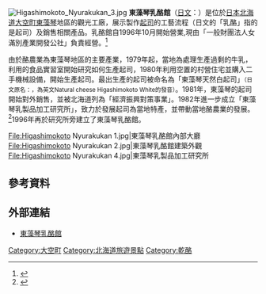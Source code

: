 {{noteTA
|G1=Food
}}
{{Coord|43|50|18.1|N|144|17|05.7|E|region:JP-44_type:landmark|display=title}}
[[File:Higashimokoto_Nyurakukan_3.jpg|thumb]]
'''東藻琴乳酪館'''（[[日文|日文]]：'''{{lang|ja|ひがしもこと乳酪館}}'''）是位於[[日本|日本]][[北海道|北海道]][[大空町|大空町]][[東藻琴村|東藻琴]]地區的觀光工廠，展示製作[[起司|起司]]的工藝流程（日文的「乳酪」指的是起司）及銷售相關產品。乳酪館自1996年10月開始營業,現由「一般財團法人女滿別產業開發公社」負責經營。<ref>{{cite web| url=http://nyurakukan.com/abouts/| title=關於本站| publisher=東藻琴乳酪館| accessdate=2016-01-29| language=ja| archive-date=2019-12-30| archive-url=https://web.archive.org/web/20191230185820/http://nyurakukan.com/abouts/| dead-url=no}}</ref>

由於酪農業為東藻琴地區的主要產業，1979年起，當地為處理生產過剩的牛乳，利用{{tsl|ja|北海道東藻琴高等学校|北海道東藻琴高等學校}}的食品實習室開始研究如何生產起司，1980年利用空置的村營住宅並購入二手機械設備，開始生產起司。最出生產的起司被命名為「東藻琴天然白起司」<small>（日文原名：{{lang|ja|ナチュラルチーズひがしもことホワイト}}，為英文Natural cheese Higashimokoto White的發音）</small>。1981年，東藻琴的起司開始對外銷售，並被北海道列為「經濟振興對策事業」。1982年進一步成立「東藻琴乳製品加工研究所」，致力於發展起司為當地特產，並帶動當地酪農業的發展。<ref>{{Cite web| url=http://nyurakukan.com/history.htm| title=乳酪館的歷史| publisher=東藻琴乳酪館| accessdate=2016-01-29| language=ja| archive-date=2021-02-24| archive-url=https://web.archive.org/web/20210224044352/http://nyurakukan.com/history.htm| dead-url=no}}</ref>1996年再於研究所旁建立了東藻琴乳酪館。

<gallery widths=200px heights=150px>
File:Higashimokoto Nyurakukan 1.jpg|東藻琴乳酪館內部大廳
File:Higashimokoto Nyurakukan 2.jpg|東藻琴乳酪館建築外觀
File:Higashimokoto Nyurakukan 4.jpg|東藻琴乳製品加工研究所
</gallery>

==參考資料==
{{reflist}}

==外部連結==
{{commonscat|Higashimokoto Nyurakukan}}
* {{Ja}} [http://nyurakukan.com/ 東藻琴乳酪館] {{Wayback|url=http://nyurakukan.com/ |date=20210224090057 }}

{{DEFAULTSORT:Higashimokoto Nyurakukan}}
[[Category:大空町|Category:大空町]]
[[Category:北海道旅遊景點|Category:北海道旅遊景點]]
[[Category:乾酪|Category:乾酪]]